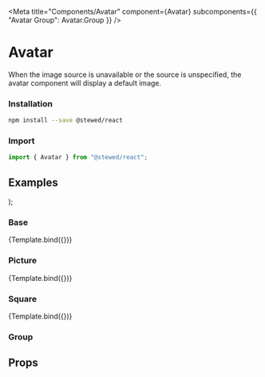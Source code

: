 
<Meta
  title="Components/Avatar"
  component={Avatar}
  subcomponents={{ "Avatar Group": Avatar.Group }}
/>

# Avatar

When the image source is unavailable or the source is unspecified, the avatar component will display a default image.

### Installation

```bash
npm install --save @stewed/react
```

### Import

```js
import { Avatar } from "@stewed/react";
```

## Examples

  <Theme>
    <Avatar {...args} />
  </Theme>
);

### Base

<Canvas>
  <Story
    name="Base"
    args={{
      skin: "primary",
      name: "Lourenço Vieira",
    }}>
    {Template.bind({})}
  </Story>
</Canvas>

### Picture

<Canvas>
  <Story
    name="Picture"
    args={{
      skin: "primary",
      src: "https://images.unsplash.com/photo-1494790108377-be9c29b29330",
      name: "Lourenço Vieira",
    }}>
    {Template.bind({})}
  </Story>
</Canvas>

### Square

<Canvas>
  <Story
    name="Square"
    args={{
      skin: "primary",
      size: "2xl",
      name: "Company Acme",
      appearance: "square",
    }}>
    {Template.bind({})}
  </Story>
</Canvas>

### Group

<Canvas>
  <Theme>
    <Avatar.Group>
      <Avatar skin="primary" name="Mauro Vieira" />
      <Avatar skin="secondary" name="Bruna Santos" />
      <Avatar skin="primary" name="Lourenço Vieira" />
    </Avatar.Group>
  </Theme>
</Canvas>

## Props

<ArgsTable of={Avatar} />
